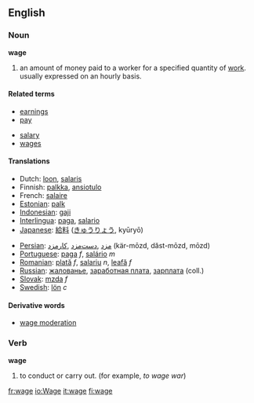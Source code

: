 {{wikipedia}}
==English==

===Noun===
'''wage'''

# an amount of money paid to a worker for a specified quantity of [[Wikipedia:Labour (economics)|work]]. usually expressed on an hourly basis.

====Related terms====
{{top}}
* [[earnings]]
* [[pay]]
{{mid}}
* [[salary]]
* [[wages]]
{{bottom}}

====Translations====
{{top}}
*Dutch: [[loon]], [[salaris]]
*Finnish: [[palkka]], [[ansiotulo]]
*French: [[salaire]]
*[[Estonian]]: [[palk]]
*[[Indonesian]]: [[gaji]]
*[[Interlingua]]: [[paga]], [[salario]]
*[[Japanese]]: [[給料]] ([[きゅうりょう]], kyūryō)
{{mid}}
*[[Persian]]: [[مزد]] ,[[دست‌مزد]] ,[[کارمزد]] (kär-mōzd, dăst-mōzd, mōzd)
*[[Portuguese]]: [[paga]] ''f'', [[salário]] ''m''
*[[Romanian]]: [[plată]] ''f'', [[salariu]] ''n'', [[leafă]] ''f''
*[[Russian]]: [[жалованье]], [[заработная плата]], [[зарплата]] (coll.)
*[[w:Slovak language|Slovak]]: [[mzda#Slovak|mzda]] ''f''
*[[w:Swedish language|Swedish]]: [[lön]] ''c''
{{bottom}}

====Derivative words====
*[[wage moderation]]

===Verb===
'''wage'''
# to conduct or carry out.  (for example, ''to wage war'')

[[fr:wage]]
[[io:Wage]]
[[it:wage]]
[[fi:wage]]